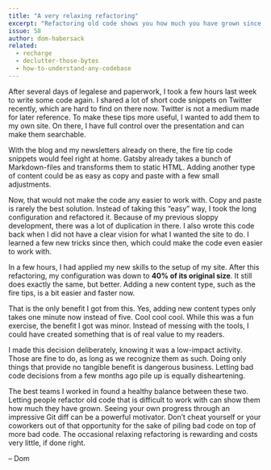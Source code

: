 ```yaml
---
title: "A very relaxing refactoring"
excerpt: "Refactoring old code shows you how much you have grown since you wrote it. Sometimes, that’s just the boost you need to unlock creativity."
issue: 58
author: dom-habersack
related:
  - recharge
  - declutter-those-bytes
  - how-to-understand-any-codebase
---
```

After several days of legalese and paperwork, I took a few hours last week to write some code again. I shared a lot of short code snippets on Twitter recently, which are hard to find on there now. Twitter is not a medium made for later reference. To make these tips more useful, I wanted to add them to my own site. On there, I have full control over the presentation and can make them searchable.

With the blog and my newsletters already on there, the fire tip code snippets would feel right at home. Gatsby already takes a bunch of Markdown-files and transforms them to static HTML. Adding another type of content could be as easy as copy and paste with a few small adjustments.

Now, that would not make the code any easier to work with. Copy and paste is rarely the best solution. Instead of taking this “easy” way, I took the long configuration and refactored it. Because of my previous sloppy development, there was a lot of duplication in there. I also wrote this code back when I did not have a clear vision for what I wanted the site to do. I learned a few new tricks since then, which could make the code even easier to work with.

In a few hours, I had applied my new skills to the setup of my site. After this refactoring, my configuration was down to **40% of its original size**. It still does exactly the same, but better. Adding a new content type, such as the fire tips, is a bit easier and faster now.

That is the only benefit I got from this. Yes, adding new content types only takes one minute now instead of five. Cool cool cool. While this was a fun exercise, the benefit I got was minor. Instead of messing with the tools, I could have created something that is of real value to my readers.

I made this decision deliberately, knowing it was a low-impact activity. Those are fine to do, as long as we recognize them as such. Doing only things that provide no tangible benefit is dangerous business. Letting bad code decisions from a few months ago pile up is equally disheartening.

The best teams I worked in found a healthy balance between these two. Letting people refactor old code that is difficult to work with can show them how much they have grown. Seeing your own progress through an impressive Git diff can be a powerful motivator. Don’t cheat yourself or your coworkers out of that opportunity for the sake of piling bad code on top of more bad code. The occasional relaxing refactoring is rewarding and costs very little, if done right.

– Dom
